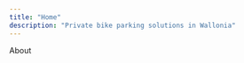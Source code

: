```yaml
---
title: "Home"
description: "Private bike parking solutions in Wallonia"
---
```




<Section
    styles="bg-sky-200 dark:bg-sky-900 py-7 min-h-[70vh] flex justify-center overflow-hidden"
  >
    About
  </Section>